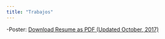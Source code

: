 ```yaml
---
title: "Trabajos"
---
```


-Poster: <a href="Analisis de regresion/posterito.pdf#" class="download" title="Download resume as PDF (Updated October, 2017)">Download Resume as PDF (Updated October, 2017)</a>
